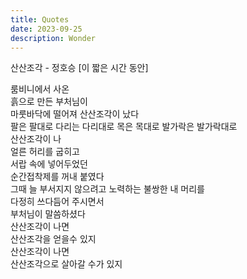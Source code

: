 ```yaml
---
title: Quotes
date: 2023-09-25
description: Wonder
---
```


산산조각 - 정호승 [이 짧은 시간 동안]

룸비니에서 사온 <br/>
흙으로 만든 부처님이 <br/>
마룻바닥에 떨어져 산산조각이 났다 <br/>
팔은 팔대로 다리는 다리대로
목은 목대로 발가락은 발가락대로<br/>
산산조각이 나 <br/>
얼른 허리를 굽히고 <br/>
서랍 속에 넣어두었던 <br/>
순간접착제를 꺼내 붙였다 <br/>
그때 늘 부서지지 않으려고 노력하는
불쌍한 내 머리를<br/>
다정히 쓰다듬어 주시면서<br/>
부처님이 말씀하셨다<br/>
산산조각이 나면<br/>
산산조각을 얻을수 있지<br/>
산산조각이 나면<br/>
산산조각으로 살아갈 수가 있지

